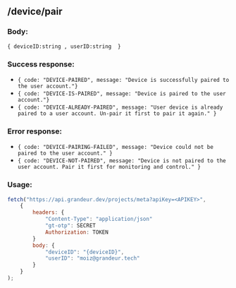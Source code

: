 ## /device/pair

### Body:

`{ deviceID:string , userID:string  }`

### Success response:

- `{ code: "DEVICE-PAIRED", message: "Device is successfully paired to the user account."}`
- `{ code: "DEVICE-IS-PAIRED", message: "Device is paired to the user account."}`
- `{ code: "DEVICE-ALREADY-PAIRED", message: "User device is already paired to a user account. Un-pair it first to pair it again." }`

### Error response:

- `{ code: "DEVICE-PAIRING-FAILED", message: "Device could not be paired to the user account." }`
- `{ code: "DEVICE-NOT-PAIRED", message: "Device is not paired to the user account. Pair it first for monitoring and control." }`

### Usage:

```jsx
fetch("https://api.grandeur.dev/projects/meta?apiKey=<APIKEY>",
	{
		headers: {
			"Content-Type": "application/json"
			"gt-otp": SECRET
			Authorization: TOKEN
		}
		body: {
            "deviceID": "{deviceID}",
            "userID": "moiz@grandeur.tech"
        }
	}
);
```
